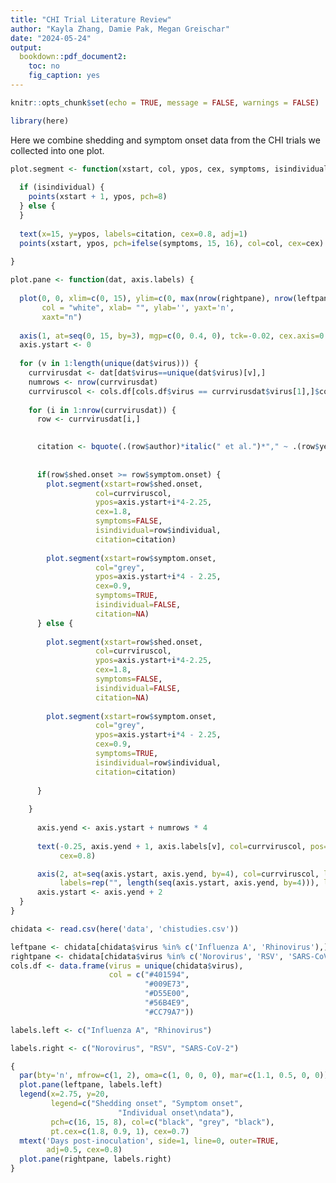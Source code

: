 ---
title: "CHI Trial Literature Review"
author: "Kayla Zhang, Damie Pak, Megan Greischar"
date: "2024-05-24"
output:
  bookdown::pdf_document2:
    toc: no
    fig_caption: yes
---

```{r setup, include=FALSE}
knitr::opts_chunk$set(echo = TRUE, message = FALSE, warnings = FALSE)
```

```{r}
library(here)
```

Here we combine shedding and symptom onset data from the CHI trials we 
collected into one plot.
```{r, fig.height = 7.5, fig.width = 6.5}
plot.segment <- function(xstart, col, ypos, cex, symptoms, isindividual, citation) {
  
  if (isindividual) {
    points(xstart + 1, ypos, pch=8)
  } else {
  }
  
  text(x=15, y=ypos, labels=citation, cex=0.8, adj=1)
  points(xstart, ypos, pch=ifelse(symptoms, 15, 16), col=col, cex=cex)
  
}

plot.pane <- function(dat, axis.labels) {
  
  plot(0, 0, xlim=c(0, 15), ylim=c(0, max(nrow(rightpane), nrow(leftpane)) * 4) + 3, 
       col = "white", xlab= "", ylab='', yaxt='n',
       xaxt="n")
  
  axis(1, at=seq(0, 15, by=3), mgp=c(0, 0.4, 0), tck=-0.02, cex.axis=0.8)
  axis.ystart <- 0
  
  for (v in 1:length(unique(dat$virus))) {
    currvirusdat <- dat[dat$virus==unique(dat$virus)[v],]
    numrows <- nrow(currvirusdat)
    currviruscol <- cols.df[cols.df$virus == currvirusdat$virus[1],]$col
    
    for (i in 1:nrow(currvirusdat)) {
      row <- currvirusdat[i,]
      

      citation <- bquote(.(row$author)*italic(" et al.")*"," ~ .(row$year))
    
      
      if(row$shed.onset >= row$symptom.onset) {
        plot.segment(xstart=row$shed.onset, 
                   col=currviruscol, 
                   ypos=axis.ystart+i*4-2.25,
                   cex=1.8,
                   symptoms=FALSE,
                   isindividual=row$individual,
                   citation=citation)
        
        plot.segment(xstart=row$symptom.onset, 
                   col="grey", 
                   ypos=axis.ystart+i*4 - 2.25,
                   cex=0.9,
                   symptoms=TRUE,
                   isindividual=FALSE,
                   citation=NA)
      } else {
        
        plot.segment(xstart=row$shed.onset, 
                   col=currviruscol, 
                   ypos=axis.ystart+i*4-2.25,
                   cex=1.8,
                   symptoms=FALSE,
                   isindividual=FALSE,
                   citation=NA)
      
        plot.segment(xstart=row$symptom.onset, 
                   col="grey", 
                   ypos=axis.ystart+i*4 - 2.25,
                   cex=0.9,
                   symptoms=TRUE,
                   isindividual=row$individual,
                   citation=citation)
        
      }
    
    }
    
      axis.yend <- axis.ystart + numrows * 4
      
      text(-0.25, axis.yend + 1, axis.labels[v], col=currviruscol, pos=4,
           cex=0.8)

      axis(2, at=seq(axis.ystart, axis.yend, by=4), col=currviruscol, lwd.ticks=0, 
           labels=rep("", length(seq(axis.ystart, axis.yend, by=4))), las=2, col.axis=currviruscol)
      axis.ystart <- axis.yend + 2
  }
}

chidata <- read.csv(here('data', 'chistudies.csv'))

leftpane <- chidata[chidata$virus %in% c('Influenza A', 'Rhinovirus'),]
rightpane <- chidata[chidata$virus %in% c('Norovirus', 'RSV', 'SARS-CoV-2'),]
cols.df <- data.frame(virus = unique(chidata$virus), 
                      col = c("#401594",
                              "#009E73", 
                              "#D55E00",
                              "#56B4E9",
                              "#CC79A7"))

labels.left <- c("Influenza A", "Rhinovirus")

labels.right <- c("Norovirus", "RSV", "SARS-CoV-2")

{
  par(bty='n', mfrow=c(1, 2), oma=c(1, 0, 0, 0), mar=c(1.1, 0.5, 0, 0))
  plot.pane(leftpane, labels.left)
  legend(x=2.75, y=20,
         legend=c("Shedding onset", "Symptom onset",
                        "Individual onset\ndata"),
         pch=c(16, 15, 8), col=c("black", "grey", "black"),
         pt.cex=c(1.8, 0.9, 1), cex=0.7)
  mtext('Days post-inoculation', side=1, line=0, outer=TRUE,
        adj=0.5, cex=0.8)
  plot.pane(rightpane, labels.right)
}
```



